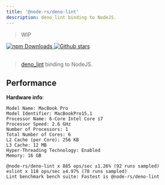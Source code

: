 ```yaml
---
title: '@node-rs/deno-lint'
description: deno_lint binding to NodeJS.
---
```


> WIP

<a href="https://www.npmjs.com/package/@node-rs/deno-lint" target="_blank">
  <img alt="npm Downloads" src="https://img.shields.io/npm/dw/@node-rs/deno-lint" />
</a>
<a href="https://github.com/napi-rs/node-rs" target="_blank">
  <img alt="Github stars" src="https://img.shields.io/github/stars/napi-rs/node-rs?style=social" />
</a>

<br/>
<br/>

> [deno_lint](https://github.com/denoland/deno_lint) binding to NodeJS.

## Performance

**Hardware info**:

```
Model Name: MacBook Pro
Model Identifier: MacBookPro15,1
Processor Name: 6-Core Intel Core i7
Processor Speed: 2.6 GHz
Number of Processors: 1
Total Number of Cores: 6
L2 Cache (per Core): 256 KB
L3 Cache: 12 MB
Hyper-Threading Technology: Enabled
Memory: 16 GB
```

```text highlight={3}
@node-rs/deno-lint x 885 ops/sec ±1.26% (92 runs sampled)
eslint x 118 ops/sec ±4.97% (78 runs sampled)
Lint benchmark bench suite: Fastest is @node-rs/deno-lint
```
